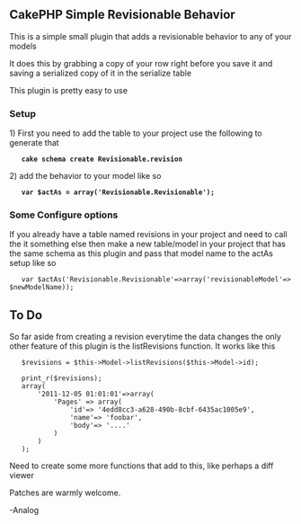 ==CakePHP Simple Revisionable Behavior==
This is a simple small plugin that adds a revisionable behavior to any of your models

It does this by grabbing a copy of your row right before you save it and saving a serialized copy of it in the serialize table

This plugin is pretty easy to use

===Setup===
1) First you need to add the table to your project  use the following to generate that
	'''cake schema create Revisionable.revision'''

2) add the behavior to your model like so 

	'''var $actAs = array('Revisionable.Revisionable');'''


===Some Configure options===

If you already have a table named revisions in your project and need to call the it something else then 
make a new table/model in your project that has the same schema as this plugin and pass that model name
to the actAs setup like so

	var $actAs('Revisionable.Revisionable'=>array('revisionableModel'=>$newModelName));


==To Do==

So far aside from creating a revision everytime the data changes the only other feature of this plugin
is the listRevisions function.  It works like this

	$revisions = $this->Model->listRevisions($this->Model->id);

	print_r($revisions);
	array(
		'2011-12-05 01:01:01'=>array(
			'Pages' => array(
				'id'=> '4edd8cc3-a628-490b-8cbf-6435ac1005e9',
				'name'=> 'foobar',
				'body'=> '....'
			)
		)
	);

Need to create some more functions that add to this, like perhaps a diff viewer

Patches are warmly welcome.

-Analog
			
